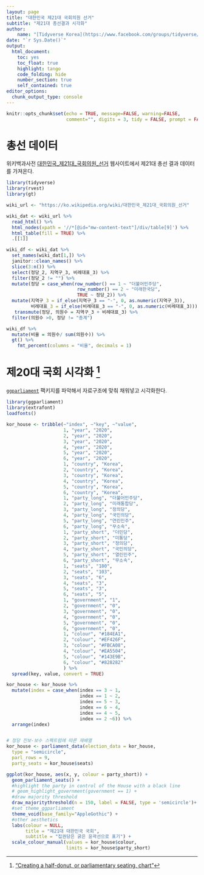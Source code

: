 ```yaml
---
layout: page
title: "대한민국 제21대 국회의원 선거"
subtitle: "제21대 총선결과 시각화"
author:
    name: "[Tidyverse Korea](https://www.facebook.com/groups/tidyverse/)"
date: "`r Sys.Date()`"
output:
  html_document: 
    toc: yes
    toc_float: true
    highlight: tango
    code_folding: hide
    number_section: true
    self_contained: true
editor_options: 
  chunk_output_type: console
---
```


```r
knitr::opts_chunk$set(echo = TRUE, message=FALSE, warning=FALSE,
                      comment="", digits = 3, tidy = FALSE, prompt = FALSE, fig.align = 'center')

```


# 총선 데이터  {#ggparliament-data}

위키백과사전 [대한민국_제21대_국회의원_선거](https://ko.wikipedia.org/wiki/대한민국_제21대_국회의원_선거) 웹사이트에서 제21대 총선 결과 데이터를 가져온다.

```r
library(tidyverse)
library(rvest)
library(gt)

wiki_url <- "https://ko.wikipedia.org/wiki/대한민국_제21대_국회의원_선거"

wiki_dat <- wiki_url %>% 
  read_html() %>% 
  html_nodes(xpath = '//*[@id="mw-content-text"]/div/table[9]') %>% 
  html_table(fill = TRUE) %>% 
  .[[1]]

wiki_df <- wiki_dat %>% 
  set_names(wiki_dat[1,]) %>% 
  janitor::clean_names() %>% 
  slice(3:n()) %>% 
  select(정당_2, 지역구_3, 비례대표_3) %>% 
  filter(정당_2 != "") %>% 
  mutate(정당 = case_when(row_number() == 1 ~ "더불어민주당",
                          row_number() == 2 ~ "미래한국당",
                          TRUE ~ 정당_2)) %>% 
  mutate(지역구_3 = if_else(지역구_3 == "-", 0, as.numeric(지역구_3)),
         비례대표_3 = if_else(비례대표_3 == "-", 0, as.numeric(비례대표_3))) %>% 
   transmute(정당, 의원수 = 지역구_3 + 비례대표_3) %>% 
  filter(의원수 >0, 정당 != "총계") 

wiki_df %>% 
  mutate(비율 = 의원수/ sum(의원수)) %>% 
  gt() %>% 
    fmt_percent(columns = "비율", decimals = 1)
```


# 제20대 국회 시각화 [^stackoverflow-parliament] {#ggparliament-discussion}

[^stackoverflow-parliament]: ["Creating a half-donut, or parliamentary seating, chart"](https://stackoverflow.com/questions/42729174/creating-a-half-donut-or-parliamentary-seating-chart)


[`ggparliament`](https://github.com/RobWHickman/ggparliament) 팩키지를 파악해서 자료구조에 맞춰 채워넣고 시각화한다.

```r
library(ggparliament)
library(extrafont)
loadfonts()

kor_house <- tribble(~"index", ~"key", ~"value",
                     1, "year", "2020",
                     2, "year", "2020",
                     3, "year", "2020",
                     4, "year", "2020",
                     5, "year", "2020",
                     6, "year", "2020",
                     1, "country", "Korea",
                     2, "country", "Korea",
                     3, "country", "Korea",
                     4, "country", "Korea",
                     5, "country", "Korea",
                     6, "country", "Korea",
                     1, "party_long", "더불어민주당",
                     2, "party_long", "미래통합당",
                     3, "party_long", "정의당",
                     4, "party_long", "국민의당",
                     5, "party_long", "연린민주",
                     6, "party_long", "무소속",
                     1, "party_short", "더민당",
                     2, "party_short", "미통당",
                     3, "party_short", "정의당",
                     4, "party_short", "국민의당",
                     5, "party_short", "열린민주",
                     6, "party_short", "무소속",
                     1, "seats", "180",
                     2, "seats", "103",
                     3, "seats", "6",
                     4, "seats", "3",
                     5, "seats", "3",
                     6, "seats", "5",
                     1, "government", "1",
                     2, "government", "0",
                     3, "government", "0",
                     4, "government", "0",
                     5, "government", "0",
                     6, "government", "0",
                     1, "colour", "#184EA1",
                     2, "colour", "#EF426F",
                     3, "colour", "#FBCA08",
                     4, "colour", "#EA5504",
                     5, "colour", "#143E9B",
                     6, "colour", "#828282"
                     ) %>% 
  spread(key, value, convert = TRUE)

kor_house <- kor_house %>% 
  mutate(index = case_when(index == 3 ~ 1,
                           index == 1 ~ 2,
                           index == 5 ~ 3,
                           index == 6 ~ 4,
                           index == 4 ~ 5,
                           index == 2 ~6)) %>% 
  arrange(index)


# 정당 진보-보수 스펙트럼에 따른 재배열
kor_house <- parliament_data(election_data = kor_house,
  type = "semicircle",
  parl_rows = 9,
  party_seats = kor_house$seats)

ggplot(kor_house, aes(x, y, colour = party_short)) +
  geom_parliament_seats() + 
  #highlight the party in control of the House with a black line
  # geom_highlight_government(government == 1) +
  #draw majority threshold
  draw_majoritythreshold(n = 150, label = FALSE, type = 'semicircle')+
  #set theme_ggparliament
  theme_void(base_family="AppleGothic") +
  #other aesthetics
  labs(colour = NULL, 
       title = "제21대 대한민국 국회",
       subtitle = "집권당은 굵은 윤곽선으로 표기") +
  scale_colour_manual(values = kor_house$colour, 
                      limits = kor_house$party_short) 

```

